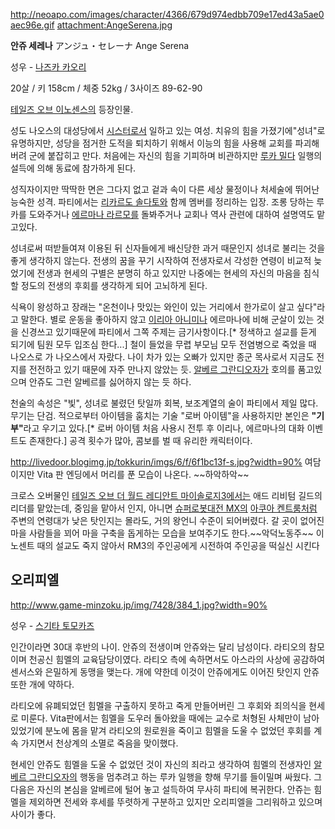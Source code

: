 http://neoapo.com/images/character/4366/679d974edbb709e17ed43a5ae0aec96e.gif
attachment:AngeSerena.jpg

'''안쥬 세레나'''
アンジュ・セレーナ
Ange Serena

성우 - [[나즈카 카오리]]

20살 / 키 158cm / 체중 52kg / 3사이즈 89-62-90　

[[테일즈 오브 이노센스]]의 등장인물.

성도 나오스의 대성당에서 [[시스터]]로서 일하고 있는 여성. 치유의 힘을 가졌기에"성녀"로 유명하지만, 성당을 점거한 도적을 퇴치하기 위해서 이능의 힘을 사용해 교회를 파괴해버려 군에 붙잡히고 만다. 처음에는 자신의 힘을 기피하며 비관하지만 [[루카 밀다]] 일행의 설득에 의해 동료에 참가하게 된다.

성직자이지만 딱딱한 면은 그다지 없고 겉과 속이 다른 세상 물정이나 처세술에 뛰어난  능숙한 성격. 파티에서는 [[리카르도 솔다토]]와 함께 멤버를 정리하는 입장. 조롱 당하는 루카를 도와주거나 [[에르마나 라르모]]를 돌봐주거나 교회나 역사 관련에 대하여 설명역도 맡고있다.

성녀로써 떠받들여져 이용된 뒤 신자들에게 배신당한 과거 때문인지 성녀로 불리는 것을 좋게 생각하지 않는다. 전생의 꿈을 꾸기 시작하여 전생자로서 각성한 연령이 비교적 늦었기에 전생과 현세의 구별은 분명히 하고 있지만 나중에는 현세의 자신의 마음을 침식할 정도의 전생의 후회를 생각하게 되어 고뇌하게 된다.

식욕이 왕성하고 장래는 "온천이나 맛있는 와인이 있는 거리에서 한가로이 살고 싶다"라고 말한다. 별로 운동을 좋아하지 않고 [[이리아 아니미]]나 에르마나에 비해 군살이 있는 것을 신경쓰고 있기때문에 파티에서 그쪽 주제는 금기사항이다.[* 정색하고 설교를 듣게 되기에 팀원 모두 입조심 한다...] 철이 들었을 무렵 부모님 모두 전염병으로 죽었을 때 나오스로 가 나오스에서 자랐다. 나이 차가 있는 오빠가 있지만 종군 목사로서 지금도 전지를 전전하고 있기 때문에 자주 만나지 않았는 듯. [[알베르 그란디오자]]가 호의를 품고있으며 안쥬도 그런 알베르를 싫어하지 않는 듯 하다.

천술의 속성은 "빛", 성녀로 불렸던 탓일까 회복, 보조계열의 술이 파티에서 제일 많다. 무기는 단검. 적으로부터 아이템을 훔치는 기술 "로버 아이템"을 사용하지만 본인은 '''"기부"'''라고 우기고 있다.[* 로버 아이템 처음 사용시 전투 후 이리나, 에르마나의 대화 이벤트도 존재한다.] 공격 횟수가 많아, 콤보를 벌 때 유리한 캐릭터이다.

http://livedoor.blogimg.jp/tokkurin/imgs/6/f/6f1bc13f-s.jpg?width=90%
여담이지만 Vita 판 엔딩에서 머리를 푼 모습이 나온다. ~~하악하악~~

크로스 오버물인 [[테일즈 오브 더 월드 레디안트 마이솔로지3]]에서는 애드 리비텀 길드의 리더를 맡았는데, 중임을 맡아서 인지, 아니면 [[슈퍼로봇대전 MX]]의 [[아쿠아 켄트룸]]처럼 주변의 연령대가 낮은 탓인지는 몰라도, 거의 왕언니 수준이 되어버렸다. 갈 곳이 없어진 마을 사람들을 꾀어 마을 구축을 돕게하는 모습을 보여주기도 한다.~~악덕노동주~~ 
이노센트 때의 설교도 죽지 않아서 RM3의 주인공에게 시전하여 주인공을 떡실신 시킨다

== 오리피엘 ==
http://www.game-minzoku.jp/img/7428/384_1.jpg?width=90%

성우 - [[스기타 토모카즈]]

인간이라면 30대 후반의 나이. 안쥬의 전생이며 안쥬와는 달리 남성이다. 라티오의 참모이며 천공신 힘멜의 교육담당이였다. 라티오 측에 속하면서도 아스라의 사상에 공감하여 센서스와 은밀하게 동맹을 맺는다. 개에 약한데 이것이 안쥬에게도 이어진 탓인지 안쥬또한 개에 약하다.

라티오에 유폐되었던 힘멜을 구출하지 못하고 죽게 만들어버린 그 후회와 죄의식을 현세로 미룬다. Vita판에서는 힘멜을 도우러 돌아왔을 때에는 교수로 처형된 사체만이 남아 있었기에 분노에 몸을 맡겨 라티오의 원로원을 죽이고 힘멜을 도울 수 없었던 후회를 계속 가지면서 천상계의 소멸로 죽음을 맞이했다.

현세인 안쥬도 힘멜을 도울 수 없었던 것이 자신의 죄라고 생각하여 힘멜의 전생자인 [[알베르 그란디오자]]의 행동을 멈추려고 하는 루카 일행을 향해 무기를 들이밀며 싸웠다. 그 다음은 자신의 본심을 알베르에 털어 놓고 설득하여 무사히 파티에 복귀한다. 안쥬는 힘멜을 제외하면 전세와 후세를 뚜렷하게 구분하고 있지만 오리피엘을 그리워하고 있으며 사이가 좋다.
